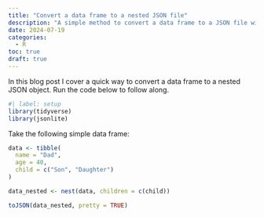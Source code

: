 ```yaml
---
title: "Convert a data frame to a nested JSON file"
description: "A simple method to convert a data frame to a JSON file with a nested structure."
date: 2024-07-19
categories:
  - R
toc: true
draft: true
---
```


In this blog post I cover a quick way to convert a data frame to a nested JSON object. Run the code below to follow along.

```r
#| label: setup
library(tidyverse)
library(jsonlite)
```

Take the following simple data frame:

```r
data <- tibble(
  name = "Dad",
  age = 40,
  child = c("Son", "Daughter")
)

data_nested <- nest(data, children = c(child))

toJSON(data_nested, pretty = TRUE)
```